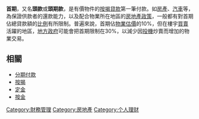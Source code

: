 '''首期'''，又名'''頭款'''或'''頭期款'''，是有價物件的[[按揭|按揭]][[貸款|貸款]]第一筆付款。如[[房產|房產]]、[[汽車|汽車]]等，為保證供款者的還款能力，以及配合物業所在地區的[[房地產|房地產]][[政策|政策]]，一般都有對首期佔總貸款額的[[比例|比例]]有所限制。普遍來說，首期佔[[物業估價|物業估價]]的10%，但在樓宇[[買賣|買賣]]活躍的地區，[[地方政府|地方政府]]可能會把首期限制在30%，以減少因[[投機|投機]]炒賣而增加的物業交易。

==相關==
*[[分期付款|分期付款]]
*[[按揭|按揭]]
*[[定金|定金]]
*[[按金|按金]]

[[Category:財務管理|Category:財務管理]]
[[Category:房地產|Category:房地產]]
[[Category:个人理财|Category:个人理财]]